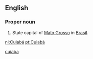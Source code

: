 ==English==

===Proper noun===
{{en-proper noun}}

# State capital of [[Mato Grosso]] in [[Brasil]].

[[Category:English words spelled with diacritics|cuiaba]]

[[nl:Cuiabá]]
[[pt:Cuiabá]]
